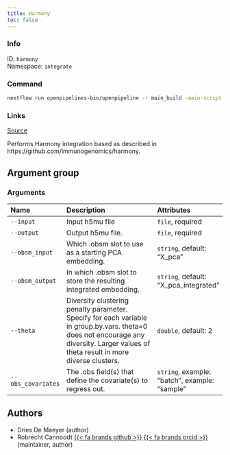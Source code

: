 ```yaml
---
title: Harmony
toc: false
---
```


::: {.column-margin}

### Info

ID: `harmony`  
Namespace: `integrate`

### Command

```bash
nextflow run openpipelines-bio/openpipeline -r main_build -main-script target/nextflow/integrate/harmony/main.nf --help
```

### Links
[Source](https://github.com/openpipelines-bio/openpipeline/blob/main/src/integrate/harmony){.btn-action .btn-sm .btn-info .btn role="button"}
:::

Performs Harmony integration based as described in https://github.com/immunogenomics/harmony.

## Argument group

### Arguments



|Name               |Description                                                                                                                                                                           |Attributes                                    |
|:------------------|:-------------------------------------------------------------------------------------------------------------------------------------------------------------------------------------|:---------------------------------------------|
|`--input`          |Input h5mu file                                                                                                                                                                       |`file`, required                              |
|`--output`         |Output h5mu file.                                                                                                                                                                     |`file`, required                              |
|`--obsm_input`     |Which .obsm slot to use as a starting PCA embedding.                                                                                                                                  |`string`, default: "X_pca"                    |
|`--obsm_output`    |In which .obsm slot to store the resulting integrated embedding.                                                                                                                      |`string`, default: "X_pca_integrated"         |
|`--theta`          |Diversity clustering penalty parameter. Specify for each variable in group.by.vars. theta=0 does not encourage any diversity. Larger values of theta result in more diverse clusters. |`double`, default: 2                          |
|`--obs_covariates` |The .obs field(s) that define the covariate(s) to regress out.                                                                                                                        |`string`, example: "batch", example: "sample" |

## Authors

 * Dries De Maeyer  (author)
 * Robrecht Cannoodt [{{< fa brands github >}}](https://github.com/rcannood) [{{< fa brands orcid >}}](https://orcid.org/0000-0003-3641-729X) (maintainer, author)

